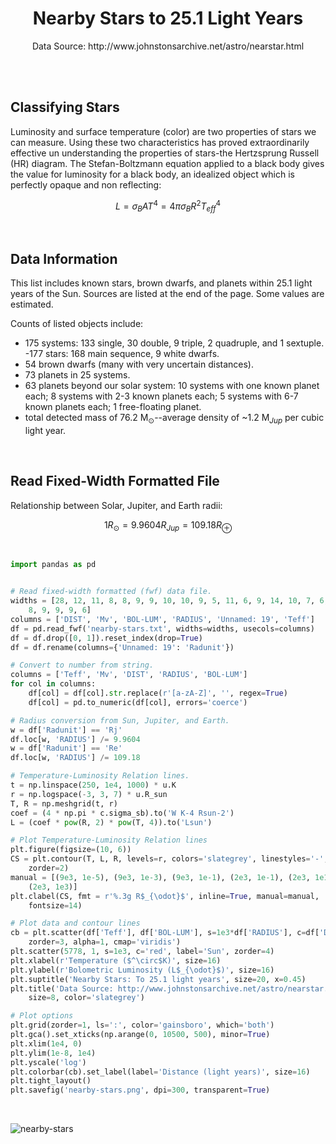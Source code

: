 
<h1 align="center" style={{marginTop: "2em"}}>Nearby Stars to 25.1 Light Years</h1>

<p align="center">Data Source: http://www.johnstonsarchive.net/astro/nearstar.html</p>

<br/><br/>

## Classifying Stars

Luminosity and surface temperature (color) are two properties of stars we can measure. Using these two characteristics has proved extraordinarily effective un understanding the properties of stars-the Hertzsprung Russell (HR) diagram. The Stefan-Boltzmann equation applied to a black body gives the value for luminosity for a black body, an idealized object which is perfectly opaque and non reflecting:

$$
L = \sigma_B A T^4 = 4 \pi \sigma_B R^2 T_{eff}^4
$$

<br/>

## Data Information

This list includes known stars, brown dwarfs, and planets within 25.1 light years of the Sun. Sources are listed at the end of the page. Some values are estimated.

Counts of listed objects include:

- 175 systems: 133 single, 30 double, 9 triple, 2 quadruple, and 1 sextuple.
-177 stars: 168 main sequence, 9 white dwarfs.
- 54 brown dwarfs (many with very uncertain distances).
- 73 planets in 25 systems.
- 63 planets beyond our solar system: 10 systems with one known planet each; 8 systems with 2-3 known planets each; 5 systems with 6-7 known planets each; 1 free-floating planet.
- total detected mass of 76.2 M$_{\odot}$--average density of ~1.2 M$_{Jup}$ per cubic light year.

<br/>

## Read Fixed-Width Formatted File

Relationship between Solar, Jupiter, and Earth radii:

$$
1 R_{\odot} = 9.9604 R_{Jup} = 109.18 R_{\oplus}
$$

<br/>

```python
import pandas as pd


# Read fixed-width formatted (fwf) data file.
widths = [28, 12, 11, 8, 8, 9, 9, 10, 10, 9, 5, 11, 6, 9, 14, 10, 7, 6, 8, 7,
    8, 9, 9, 9, 6]
columns = ['DIST', 'Mv', 'BOL-LUM', 'RADIUS', 'Unnamed: 19', 'Teff']
df = pd.read_fwf('nearby-stars.txt', widths=widths, usecols=columns)
df = df.drop([0, 1]).reset_index(drop=True)
df = df.rename(columns={'Unnamed: 19': 'Radunit'})

# Convert to number from string.
columns = ['Teff', 'Mv', 'DIST', 'RADIUS', 'BOL-LUM']
for col in columns:
    df[col] = df[col].str.replace(r'[a-zA-Z]', '', regex=True)
    df[col] = pd.to_numeric(df[col], errors='coerce')

# Radius conversion from Sun, Jupiter, and Earth.
w = df['Radunit'] == 'Rj'
df.loc[w, 'RADIUS'] /= 9.9604
w = df['Radunit'] == 'Re'
df.loc[w, 'RADIUS'] /= 109.18

# Temperature-Luminosity Relation lines.
t = np.linspace(250, 1e4, 1000) * u.K
r = np.logspace(-3, 3, 7) * u.R_sun
T, R = np.meshgrid(t, r)
coef = (4 * np.pi * c.sigma_sb).to('W K-4 Rsun-2')
L = (coef * pow(R, 2) * pow(T, 4)).to('Lsun')

# Plot Temperature-Luminosity Relation lines
plt.figure(figsize=(10, 6))
CS = plt.contour(T, L, R, levels=r, colors='slategrey', linestyles='-',
    zorder=2)
manual = [(9e3, 1e-5), (9e3, 1e-3), (9e3, 1e-1), (2e3, 1e-1), (2e3, 1e1),
    (2e3, 1e3)]
plt.clabel(CS, fmt = r'%.3g R$_{\odot}$', inline=True, manual=manual,
    fontsize=14)

# Plot data and contour lines
cb = plt.scatter(df['Teff'], df['BOL-LUM'], s=1e3*df['RADIUS'], c=df['DIST'],
	zorder=3, alpha=1, cmap='viridis')
plt.scatter(5778, 1, s=1e3, c='red', label='Sun', zorder=4)
plt.xlabel(r'Temperature ($^\circ$K)', size=16)
plt.ylabel(r'Bolometric Luminosity (L$_{\odot}$)', size=16)
plt.suptitle('Nearby Stars: To 25.1 light years', size=20, x=0.45)
plt.title('Data Source: http://www.johnstonsarchive.net/astro/nearstar.html',
    size=8, color='slategrey')

# Plot options
plt.grid(zorder=1, ls=':', color='gainsboro', which='both')
plt.gca().set_xticks(np.arange(0, 10500, 500), minor=True)
plt.xlim(1e4, 0)
plt.ylim(1e-8, 1e4)
plt.yscale('log')
plt.colorbar(cb).set_label(label='Distance (light years)', size=16)
plt.tight_layout()
plt.savefig('nearby-stars.png', dpi=300, transparent=True)
```

<br/>

![nearby-stars](../../images/nearby-stars.png)